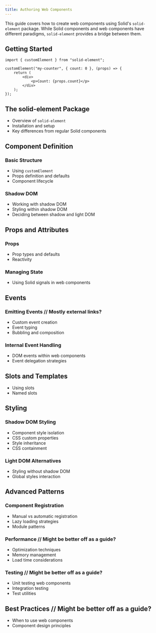 ```yaml
---
title: Authoring Web Components
---
```


This guide covers how to create web components using Solid's `solid-element` package. While Solid components and web components have different paradigms, `solid-element` provides a bridge between them.

## Getting Started

```tsx
import { customElement } from "solid-element";

customElement("my-counter", { count: 0 }, (props) => {
	return (
		<div>
			<p>Count: {props.count}</p>
		</div>
	);
});
```

## The solid-element Package

- Overview of `solid-element`
- Installation and setup
- Key differences from regular Solid components

## Component Definition

### Basic Structure

- Using `customElement`
- Props definition and defaults
- Component lifecycle

### Shadow DOM

- Working with shadow DOM
- Styling within shadow DOM
- Deciding between shadow and light DOM

## Props and Attributes

### Props

- Prop types and defaults
- Reactivity

### Managing State

- Using Solid signals in web components

## Events

### Emitting Events // Mostly external links?

- Custom event creation
- Event typing
- Bubbling and composition

### Internal Event Handling

- DOM events within web components
- Event delegation strategies

## Slots and Templates

- Using slots
- Named slots

## Styling

### Shadow DOM Styling

- Component style isolation
- CSS custom properties
- Style inheritance
- CSS containment

### Light DOM Alternatives

- Styling without shadow DOM
- Global styles interaction

## Advanced Patterns

### Component Registration

- Manual vs automatic registration
- Lazy loading strategies
- Module patterns

### Performance // Might be better off as a guide?

- Optimization techniques
- Memory management
- Load time considerations

### Testing // Might be better off as a guide?

- Unit testing web components
- Integration testing
- Test utilities

## Best Practices // Might be better off as a guide?

- When to use web components
- Component design principles
